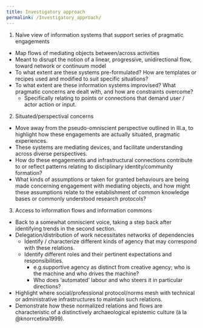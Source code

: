 ```yaml
---
title: Investigatory approach
permalink: /Investigatory_approach/
---
```


1. Naïve view of information systems that support series of pragmatic engagements

- Map flows of mediating objects between/across activities
- Meant to disrupt the notion of a linear, progressive, unidirectional flow, toward network or continuum model
- To what extent are these systems pre-formulated? How are templates or recipes used and modified to suit specific situations?
- To what extent are these information systems improvised? What pragmatic concerns are dealt with, and how are constraints overcome?
  - Specifically relating to points or connections that demand user / actor action or input.

2. Situated/perspectival concerns

- Move away from the pseudo-omniscient perspective outlined in III.a, to highlight how these engagements are actually situated, pragmatic experiences.
- These systems are mediating devices, and facilitate understanding across diverse perspectives.
- How do these engagements and infrastructural connections contribute to or reflect patterns relating to disciplinary identity/community formation?
- What kinds of assumptions or taken for granted behaviours are being made concerning engagement with mediating objects, and how might these assumptions relate to the establishment of common knowledge bases or commonly understood research protocols?

3. Access to information flows and information commons

- Back to a somewhat omniscient voice, taking a step back after identifying trends in the second section.
- Delegation/distribution of work necessitates networks of dependencies
  - Identify / characterize different kinds of agency that may correspond with these relations.
  - Identify different roles and their pertinent expectations and responsibilities.
    - e.g.supportive agency as distinct from creative agency; who is the machine and who drives the machine?
    - Who does ‘automated’ labour and who steers it in particular directions?
- Highlight where social/professional protocol/norms mesh with technical or administrative infrastructures to maintain such relations.
- Demonstrate how these normalized relations and flows are characteristic of a distinctively archaeological epistemic culture (à la @knorrcetina1999).

